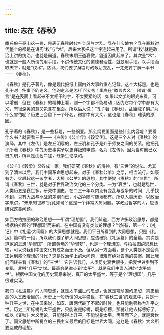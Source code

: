 ```yaml
---
---
---
```

title: 志在《春秋》
---




季氏旅于泰山这一段，是表示春秋时代社会风气之乱。乱在什么地方？乱在春秋时代整个的都是在讲究“权”与“术”，后来大家把这个字连起来用了。所谓“权”就是政治上讲的统治，也就是霸道。春秋末期王道衰微，霸道因此起来了。其次是“术”，也就是一般人所谓的用手段。不讲传统文化的道德和理性，就是用手段。以手段而取天下，就是“权术”。因此，我们要了解当时的政治变乱，一定先要了解一本书——《春秋》。

《春秋》是孔子著的，像是现代报纸上国内外大事的重点记载。这个大标题，也是孔子对一件事下的定义，他的定义是怎样下法呢？重点在“微言大义”。所谓“微言”是在表面上看起来不太相干的字，不太要紧的话，如果以文学的眼光来看，可以增删；但在《春秋》的精神上看，则一个字都不能易动；因为它每个字中都有大义，有很深奥的意义包含在里面。所以后人说：“孔子著《春秋》，乱臣贼子惧。”为什么害怕呢？历史上会留下一个坏名。微言中有大义，这也是《春秋》难读的原因。

孔子著的《春秋》，是一些标题，一些纲要。那么纲要里面是些什么内容呢？要看什么书？就要看三传——《左传》《公羊传》《穀梁传》。这是三个人对《春秋》的演绎，其中《左传》是左丘明写的，左丘明和孔子是介于师友之间的关系。他把孔子所著《春秋》中的历史事实予以更详细的申述，名为《左传》。因为当时他已双目失明，所以是由他口述，经学生记录的。

《公羊》《穀梁》又各成一家。我们研究《春秋》的精神，有“三世”的说法。尤其到了清末以后，我们中国革命思想起来，对于《春秋公羊》之学，相当流行。如康有为、梁启超这一派学者，大捧《公羊》的思想，其中便提《春秋》的“三世”。所谓《春秋》三世，就是对于世界政治文化的三个分类。一为“衰世”，也就是乱世，人类历史是衰世多。研究中国史，在二三十年以内没有变乱与战争的时间，几乎找不到，只有大战与小战的差别而已，小战争随时随地都有。所以人类历史，以政治学来讲，“未来的世界”究竟如何？这是一个非常大的问题。学政治哲学的人，应该研究这类问题。

如西方柏拉图的政治思想——所谓“理想国”。我们知道，西方许多政治思想，都是根据柏拉图的“理想国”而来的。在中国有没有类似的理想？当然有，第一个：《礼记》中《礼运·大同篇》的大同思想就是。我们平日所看到的大同思想，只是《礼运》篇中的一段，所以我们要了解大同思想，应该研究《礼运篇》的全篇。其次是道家的思想“华胥国”，所谓黄帝的“华胥梦”，也是一个理想国，与柏拉图的思想比较，可以说我们中国文化有过之而无不及。但从另一方面看，整个人类是不是会真正达到那个理想的时代？这是政治学上的大问题，很难有绝对圆满的答案。因此我们回转来看《春秋》的“三世”，它告诉我们，人类历史衰世很多，把衰世进步到不变乱，就叫“升平”之世。最高的是进步到“太平”，就是我们中国人讲的“太平盛世”。根据中国文化的历史观察来说，真正的太平盛世，等于是个“理想国”，几乎很难实现。

我们《礼运篇》的大同思想，就是太平盛世的思想，也就是理想国的思想，真正最高的人文政治目的。历史上一般所谓的太平盛世，在“春秋三世”的观念中，只是一种升平之世，在中国来说，如汉、唐两代最了不起的时候，也只能勉强称为升平之世。历史上所标榜的太平盛世，只能说是标榜，既是标榜，那就让他去标榜好了。如以《春秋》大义而论，只能够得上升平，不能说是太平。再等而下之，就是衰世了。国父思想中所揭立的三民主义最后的目标是世界大同，这也是《春秋》大义所要达成的理想。